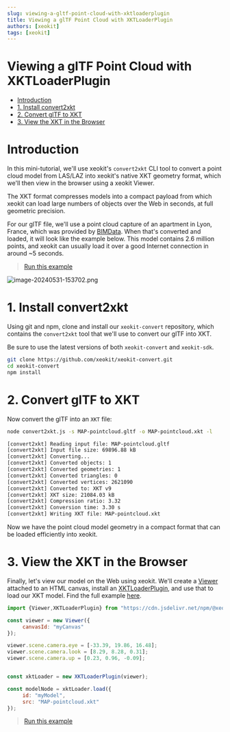 ```yaml
---
slug: viewing-a-gltf-point-cloud-with-xktloaderplugin
title: Viewing a glTF Point Cloud with XKTLoaderPlugin
authors: [xeokit]
tags: [xeokit]
---
```


# Viewing a glTF Point Cloud with XKTLoaderPlugin

- [Introduction](#introduction)
- [1\. Install convert2xkt](#1-install-convert2xkt)
- [2\. Convert glTF to XKT](#2-convert-gltf-to-xkt)
- [3\. View the XKT in the Browser](#3-view-the-xkt-in-the-browser)

# Introduction

In this mini-tutorial, we'll use xeokit's `convert2xkt` CLI tool to convert a point cloud model from LAS/LAZ into xeokit's native XKT geometry format, which we'll then view in the browser using a xeokit Viewer.

The XKT format compresses models into a compact payload from which xeokit can load large numbers of objects over the Web in seconds, at full geometric precision.

For our glTF file, we'll use a point cloud capture of an apartment in Lyon, France, which was provided by [BIMData](https://bimdata.io). When that's converted and loaded, it will look like the example below. This model contains 2.6 million points, and xeokit can usually load it over a good Internet connection in around ~5 seconds.


> [Run this example](https://xeokit.github.io/xeokit-sdk/examples/#loading_XKT_MAP_pointCloud)

![image-20240531-153702.png](./attachments/image-20240531-153702.png)

# 1\. Install convert2xkt

Using git and npm, clone and install our `xeokit-convert` repository, which contains the `convert2xkt` tool that we'll use to convert our glTF into XKT.

Be sure to use the latest versions of both `xeokit-convert` and `xeokit-sdk`.

```bash
git clone https://github.com/xeokit/xeokit-convert.git
cd xeokit-convert
npm install
```

# 2\. Convert glTF to XKT

Now convert the glTF into an `XKT` file:

```bash
node convert2xkt.js -s MAP-pointcloud.gltf -o MAP-pointcloud.xkt -l

[convert2xkt] Reading input file: MAP-pointcloud.gltf
[convert2xkt] Input file size: 69896.88 kB
[convert2xkt] Converting...
[convert2xkt] Converted objects: 1
[convert2xkt] Converted geometries: 1
[convert2xkt] Converted triangles: 0
[convert2xkt] Converted vertices: 2621090
[convert2xkt] Converted to: XKT v9
[convert2xkt] XKT size: 21084.03 kB
[convert2xkt] Compression ratio: 3.32
[convert2xkt] Conversion time: 3.30 s
[convert2xkt] Writing XKT file: MAP-pointcloud.xkt
```

Now we have the point cloud model geometry in a compact format that can be loaded efficiently into xeokit.

# 3\. View the XKT in the Browser

Finally, let's view our model on the Web using xeokit. We'll create a [Viewer](https://xeokit.github.io/xeokit-sdk/docs/class/src/viewer/Viewer.js~Viewer.html) attached to an HTML canvas, install an [XKTLoaderPlugin](https://xeokit.github.io/xeokit-sdk/docs/class/src/plugins/XKTLoaderPlugin/XKTLoaderPlugin.js~XKTLoaderPlugin.html), and use that to load our XKT model. Find the full example [here](https://xeokit.github.io/xeokit-sdk/examples/#loading_LAZ_Autzen).

```js
import {Viewer,XKTLoaderPlugin} from "https://cdn.jsdelivr.net/npm/@xeokit/xeokit-sdk/dist/xeokit-sdk.es.min.js";

const viewer = new Viewer({
     canvasId: "myCanvas"
});

viewer.scene.camera.eye = [-33.39, 19.86, 16.48];
viewer.scene.camera.look = [8.29, 8.28, 0.31];
viewer.scene.camera.up = [0.23, 0.96, -0.09];


const xktLoader = new XKTLoaderPlugin(viewer);

const modelNode = xktLoader.load({
     id: "myModel",
     src: "MAP-pointcloud.xkt"
});
```


> [Run this example](https://xeokit.github.io/xeokit-sdk/examples/#loading_XKT_MAP_pointCloud)
